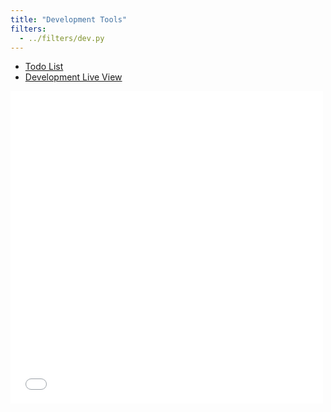 ```yaml
---
title: "Development Tools"
filters:
  - ../filters/dev.py
---
```


- [Todo List](./todo.qmd)
- [Development Live View](./live.qmd)

```{=html}
<embed src="/resume/resume.pdf" width="500" height="500">
</embed>
```
